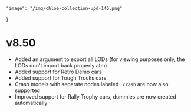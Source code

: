 	"image": "/img/chloe-collection-upd-146.png"
}

# v8.50

- Added an argument to export all LODs (for viewing purposes only, the LODs don't import back properly atm)
- Added support for Retro Demo cars
- Added support for Tough Trucks cars
- Crash models with separate nodes labeled `_crash` are now also supported
- Improved support for Rally Trophy cars, dummies are now created automatically